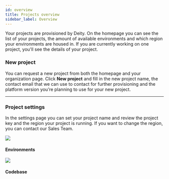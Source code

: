 ```yaml
---
id: overview
title: Projects overview
sidebar_label: Overview
---
```




Your projects are provisioned by Deity. On the homepage you can see the list of your projects, the amount of available environments and which region your environments are housed in. If you are currently working on one project, you'll see the details of your project.


<Notice />


### New project
You can request a new project from both the homepage and your organization page. Click **New project** and fill in the new project name, the contact email that we can use to contact for further provisioning and the platform version you’re planning to use for your new project.

---

### Project settings
In the settings page you can set your project name and review the project key and the region your project is running. If you want to change the region, you can contact our Sales Team. 

<div className="flex mb80 brighten">
  <Card to="/docs/console/project-settings/environments">
    <img src="/docs/img/icons/cloud.svg" />
    <h4>Environments</h4>
    <p></p>
  </Card>
  <Card to="/docs/console/project-settings/codebase">
    <img src="/docs/img/icons/gitfork.svg" />
    <h4>Codebase</h4>
    <p></p>
  </Card>
</div>